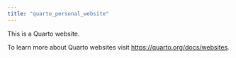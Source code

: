 ```yaml
---
title: "quarto_personal_website"
---
```


This is a Quarto website.

To learn more about Quarto websites visit <https://quarto.org/docs/websites>.
